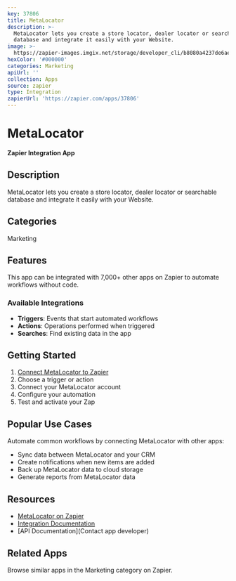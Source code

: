 ```yaml
---
key: 37806
title: MetaLocator
description: >-
  MetaLocator lets you create a store locator, dealer locator or searchable
  database and integrate it easily with your Website.
image: >-
  https://zapier-images.imgix.net/storage/developer_cli/b8080a4237de6ae9ec29eea266401883.png?auto=format%2Ccompress&ixlib=python-3.0.0&q=50
hexColor: '#000000'
categories: Marketing
apiUrl: ''
collection: Apps
source: zapier
type: Integration
zapierUrl: 'https://zapier.com/apps/37806'
---
```

# MetaLocator

**Zapier Integration App**

## Description

MetaLocator lets you create a store locator, dealer locator or searchable database and integrate it easily with your Website.

## Categories

Marketing

## Features

This app can be integrated with 7,000+ other apps on Zapier to automate workflows without code.

### Available Integrations

- **Triggers**: Events that start automated workflows
- **Actions**: Operations performed when triggered
- **Searches**: Find existing data in the app

## Getting Started

1. [Connect MetaLocator to Zapier](https://zapier.com/apps/37806)
2. Choose a trigger or action
3. Connect your MetaLocator account
4. Configure your automation
5. Test and activate your Zap

## Popular Use Cases

Automate common workflows by connecting MetaLocator with other apps:

- Sync data between MetaLocator and your CRM
- Create notifications when new items are added
- Back up MetaLocator data to cloud storage
- Generate reports from MetaLocator data

## Resources

- [MetaLocator on Zapier](https://zapier.com/apps/37806)
- [Integration Documentation](https://zapier.com/apps/37806/integrations)
- [API Documentation](Contact app developer)

## Related Apps

Browse similar apps in the Marketing category on Zapier.
